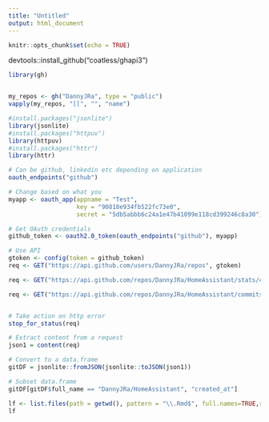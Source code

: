 ---
title: "Untitled"
output: html_document
---

```{r setup, include=FALSE}

knitr::opts_chunk$set(echo = TRUE)


```

devtools::install_github("coatless/ghapi3")
```{r}
library(gh)


my_repos <- gh("DannyJRa", type = "public")
vapply(my_repos, "[[", "", "name")
```

```{r}
#install.packages("jsonlite")
library(jsonlite)
#install.packages("httpuv")
library(httpuv)
#install.packages("httr")
library(httr)

# Can be github, linkedin etc depending on application
oauth_endpoints("github")

# Change based on what you 
myapp <- oauth_app(appname = "Test",
                   key = "90818e934fb522fc73e0",
                   secret = "5db5abbb6c24a1e47b41099e118cd399246c8a30")

# Get OAuth credentials
github_token <- oauth2.0_token(oauth_endpoints("github"), myapp)

# Use API
gtoken <- config(token = github_token)
req <- GET("https://api.github.com/users/DannyJRa/repos", gtoken)

req <- GET("https://api.github.com/repos/DannyJRa/HomeAssistant/stats/commit_activity", gtoken)

req <- GET("https://api.github.com/repos/DannyJRa/HomeAssistant/commits", gtoken)


# Take action on http error
stop_for_status(req)

# Extract content from a request
json1 = content(req)

# Convert to a data.frame
gitDF = jsonlite::fromJSON(jsonlite::toJSON(json1))

# Subset data.frame
gitDF[gitDF$full_name == "DannyJRa/HomeAssistant", "created_at"] 
```

```{r}
lf <- list.files(path = getwd(), pattern = "\\.Rmd$", full.names=TRUE,recursive = TRUE)
lf
```

